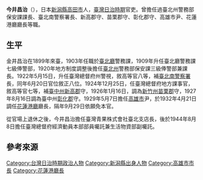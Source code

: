 {{japanese|今井 昌治|いまい まさはる|Imai Masaharu|image=Imai Masaharu.jpg}}
'''今井昌治'''（{{bd|1884年|1月5日|？|}}），日本[[新潟縣|新潟縣]][[高田市|高田市]]人，[[臺灣日治時期|臺灣日治時期]]官吏{{r|胡}}。曾擔任過臺北州警務部保安課課長、臺北南警察署長、新高郡守、苗栗郡守、彰化郡守、高雄市尹、花蓮港廳廳長等職{{r|胡}}。

== 生平 ==
金井昌治在1899年來臺，1903年任職於[[臺北廳|臺北廳]]警務課，1909年升任臺北廳警務課七級俸警部，1920年地方制度調整後擔任[[臺北州|臺北州]]警務部保安課三級俸警部兼課長{{r|胡}}。1922年5月15日，升任臺灣總督府州警視，敘高等官八等，補[[臺北南警察署|臺北南警察署]]長，同年6月20日官位敘正八位{{r|胡}}。1924年12月25日，任臺灣總督府地方課事官，敘高等官七等，補[[臺中州|臺中州]][[新高郡|新高郡]]守，1926年1月16日，調為[[新竹州|新竹州]][[苗栗郡|苗栗郡]]守，1927年8月16日調為臺中州[[彰化郡|彰化郡]]守{{r|胡}}。1929年5月7日擔任[[高雄市_(州轄市)|高雄市]]尹，於1932年4月21日調任[[花蓮港廳|花蓮港廳]]廳長，隔年9月29日依願免本官{{r|胡}}。

從官場上退休之後，今井昌治擔任臺灣青果株式會社臺北支店長，後於1944年8月8日擔任臺灣總督府經濟動員本部部員囑託兼生活物資部副囑託{{r|胡}}。

== 參考來源 ==
{{reflist|refs=
<ref name="胡">{{Cite journal|author=胡巨川 |title= 〈日治時期旅居高雄的日本人士簡介（中）〉|journal=《高市文獻》|volume=18 |issue=3 |publisher=高雄市文獻委員會 |location=高雄市前金區中正四路211號5樓之3  |pages=94、95頁 |date=2005年9月}}</ref>
}}
{{高雄市市長}}

[[Category:台灣日治時期政治人物|Category:台灣日治時期政治人物]]
[[Category:新潟縣出身人物|Category:新潟縣出身人物]]
[[Category:高雄市市長|Category:高雄市市長]]
[[Category:花蓮港廳長|Category:花蓮港廳長]]